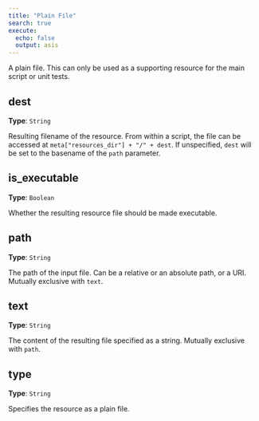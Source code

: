 ```yaml
---
title: "Plain File"
search: true
execute:
  echo: false
  output: asis
---
```


A plain file. This can only be used as a supporting resource for the main script or unit tests.

## dest

**Type**: `String`

Resulting filename of the resource. From within a script, the file can be accessed at `meta["resources_dir"] + "/" + dest`. If unspecified, `dest` will be set to the basename of the `path` parameter.

## is_executable

**Type**: `Boolean`

Whether the resulting resource file should be made executable.

## path

**Type**: `String`

The path of the input file. Can be a relative or an absolute path, or a URI. Mutually exclusive with `text`.

## text

**Type**: `String`

The content of the resulting file specified as a string. Mutually exclusive with `path`.

## type

**Type**: `String`

Specifies the resource as a plain file.

